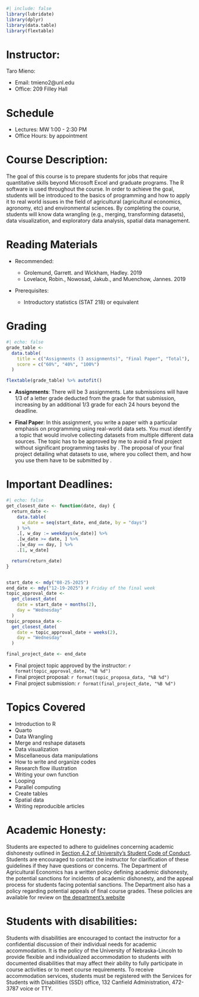 ```r
#| include: false
library(lubridate)
library(dplyr)
library(data.table)
library(flextable)
```

# Instructor: 

Taro Mieno:

+ Email: tmieno2@unl.edu 
+ Office: 209 Filley Hall

# Schedule

+ Lectures: MW 1:00 - 2:30 PM
+ Office Hours: by appointment

# Course Description: 

The goal of this course is to prepare students for jobs that require quantitative skills beyond Microsoft Excel and graduate programs. The R software is used throughout the course. In order to achieve the goal, students will be introduced to the basics of programming and how to apply it to real world issues in the field of agricultural (agricultural economics, agronomy, etc) and environmental sciences. By completing the course, students will know data wrangling (e.g., merging, transforming datasets), data visualization, and exploratory data analysis, spatial data management.

# Reading Materials

+ Recommended: 

  - Grolemund, Garrett. and Wickham, Hadley. 2019 \href{https://r4ds.had.co.nz/}{"R for Data Science"} 
  - Lovelace, Robin., Nowosad, Jakub., and Muenchow, Jannes. 2019 \href{https://geocompr.robinlovelace.net/}{"Geocomputation with R"}

+ Prerequisites:

  - Introductory statistics (STAT 218) or equivalent

# Grading

```r
#| echo: false
grade_table <- 
  data.table(
    title = c("Assignments (3 assignments)", "Final Paper", "Total"),
    score = c("60%", "40%", "100%")
  )

flextable(grade_table) %>% autofit()
```

+ **Assignments**: There will be 3 assignments. Late submissions will have 1/3 of a letter grade deducted from the grade for that submission, increasing by an additional 1/3 grade for each 24 hours beyond the deadline.

+ **Final Paper**: In this assignment, you write a paper with a particular emphasis on programming using real-world data sets. You must identify a topic that would involve collecting datasets from multiple different data sources. The topic has to be approved by me to avoid a final project without significant programming tasks by \textcolor{red}{Oct, 17}. The proposal of your final project detailing what datasets to use, where you collect them, and how you use them have to be submitted by \textcolor{red}{Nov, 7}.

# Important Deadlines: 

```r
#| echo: false
get_closest_date <- function(date, day) {
  return_date <-
    data.table(
      w_date = seq(start_date, end_date, by = "days")
    ) %>%
    .[, w_day := weekdays(w_date)] %>%
    .[w_date >= date, ] %>%
    .[w_day == day, ] %>%
    .[1, w_date]

  return(return_date)
}


start_date <- mdy("08-25-2025")
end_date <- mdy("12-19-2025") # Friday of the final week
topic_approval_date <- 
  get_closest_date(
    date = start_date + months(2),
    day = "Wednesday"
  )
topic_proposa_data <- 
  get_closest_date(
    date = topic_approval_date + weeks(2),
    day = "Wednesday"
  )

final_project_date <- end_date
```

+ Final project topic approved by the instructor: `r format(topic_approval_date, "%B %d")`
+ Final project proposal: `r format(topic_proposa_data, "%B %d")`
+ Final project submission: `r format(final_project_date, "%B %d")`

# Topics Covered

+ Introduction to R
+ Quarto
+ Data Wrangling
+ Merge and reshape datasets
+ Data visualization
+ Miscellaneous data manipulations
+ How to write and organize codes
+ Research flow illustration 
+ Writing your own function
+ Looping
+ Parallel computing
+ Create tables 
+ Spatial data
+ Writing reproducible articles

# Academic Honesty: 

Students are expected to adhere to guidelines concerning academic dishonesty outlined in [Section 4.2 of University's Student Code of Conduct](\url{http://stuafs.unl.edu/ja/code/}). Students are encouraged to contact the instructor for clarification of these guidelines if they have questions or concerns. The Department of Agricultural Economics has a written policy defining academic dishonesty, the potential sanctions for incidents of academic dishonesty, and the appeal process for students facing potential sanctions. The Department also has a policy regarding potential appeals of final course grades. These policies are available for review on [the department’s website](\url{http://agecon.unl.edu/undergraduate})

# Students with disabilities:

Students with disabilities are encouraged to contact the instructor for a confidential discussion of their individual needs for academic accommodation. It is the policy of the University of Nebraska-Lincoln to provide flexible and individualized accommodation to students with documented disabilities that may affect their ability to fully participate in course activities or to meet course requirements. To receive accommodation services, students must be registered with the Services for Students with Disabilities (SSD) office, 132 Canfield Administration, 472-3787 voice or TTY. 
